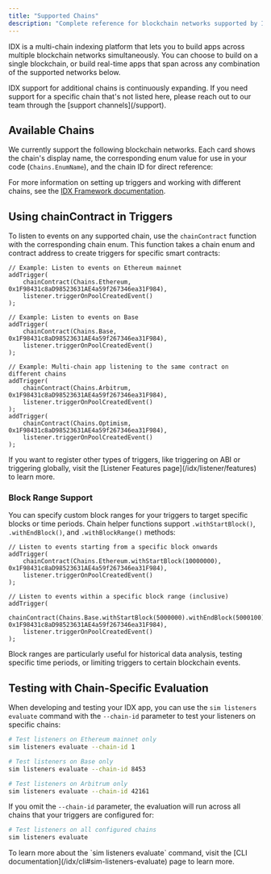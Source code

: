 ```yaml
---
title: "Supported Chains"
description: "Complete reference for blockchain networks supported by IDX, including chain enums, IDs, and usage in triggers and evaluation"
---
```



IDX is a multi-chain indexing platform that lets you to build apps across multiple blockchain networks simultaneously.
You can choose to build on a single blockchain, or build real-time apps that span across any combination of the supported networks below.

<Note>
  IDX support for additional chains is continuously expanding. If you need support for a specific chain that's not listed here, please reach out to our team through the [support channels](/support).
</Note>

## Available Chains

We currently support the following blockchain networks. Each card shows the chain's display name, the corresponding enum value for use in your code (`Chains.EnumName`), and the chain ID for direct reference:

<EVMSupportedChains />

For more information on setting up triggers and working with different chains, see the [IDX Framework documentation](/idx/listener).

## Using chainContract in Triggers

To listen to events on any supported chain, use the `chainContract` function with the corresponding chain enum. This function takes a chain enum and contract address to create triggers for specific smart contracts:

```solidity
// Example: Listen to events on Ethereum mainnet
addTrigger(
    chainContract(Chains.Ethereum, 0x1F98431c8aD98523631AE4a59f267346ea31F984), 
    listener.triggerOnPoolCreatedEvent()
);

// Example: Listen to events on Base
addTrigger(
    chainContract(Chains.Base, 0x1F98431c8aD98523631AE4a59f267346ea31F984), 
    listener.triggerOnPoolCreatedEvent()
);

// Example: Multi-chain app listening to the same contract on different chains
addTrigger(
    chainContract(Chains.Arbitrum, 0x1F98431c8aD98523631AE4a59f267346ea31F984), 
    listener.triggerOnPoolCreatedEvent()
);
addTrigger(
    chainContract(Chains.Optimism, 0x1F98431c8aD98523631AE4a59f267346ea31F984), 
    listener.triggerOnPoolCreatedEvent()
);
```

<Note>
If you want to register other types of triggers, like triggering on ABI or triggering globally, visit the [Listener Features page](/idx/listener/features) to learn more.
</Note>

### Block Range Support

You can specify custom block ranges for your triggers to target specific blocks or time periods. Chain helper functions support `.withStartBlock()`, `.withEndBlock()`, and `.withBlockRange()` methods:

```solidity
// Listen to events starting from a specific block onwards
addTrigger(
    chainContract(Chains.Ethereum.withStartBlock(10000000), 0x1F98431c8aD98523631AE4a59f267346ea31F984), 
    listener.triggerOnPoolCreatedEvent()
);

// Listen to events within a specific block range (inclusive)
addTrigger(
    chainContract(Chains.Base.withStartBlock(5000000).withEndBlock(5000100), 0x1F98431c8aD98523631AE4a59f267346ea31F984), 
    listener.triggerOnPoolCreatedEvent()
);
```

Block ranges are particularly useful for historical data analysis, testing specific time periods, or limiting triggers to certain blockchain events.

## Testing with Chain-Specific Evaluation

When developing and testing your IDX app, you can use the `sim listeners evaluate` command with the `--chain-id` parameter to test your listeners on specific chains:

```bash
# Test listeners on Ethereum mainnet only
sim listeners evaluate --chain-id 1

# Test listeners on Base only  
sim listeners evaluate --chain-id 8453

# Test listeners on Arbitrum only
sim listeners evaluate --chain-id 42161
```

If you omit the `--chain-id` parameter, the evaluation will run across all chains that your triggers are configured for:

```bash
# Test listeners on all configured chains
sim listeners evaluate
```

<Note>
To learn more about the `sim listeners evaluate` command, visit the [CLI documentation](/idx/cli#sim-listeners-evaluate) page to learn more.
</Note>
